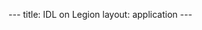 ---
title: IDL on Legion
layout: application
---
{{Applications
|name=IDL
|platform=Legion
|version=8.4.1
|short=IDL is a complete environment and language for the analysis and visualisation of scientific and other technical data. It can be used for everything from quick interactive data exploration to building complex applications. 
|about=IDL is a complete environment and language for the analysis and visualisation of scientific and other technical data. It can be used for everything from quick interactive data exploration to building complex applications.
|link1=[http://www.exelisvis.com/docs/using_idl_home.html IDL documentayion on the EXELIS website]
|link2=
|link3=
|link4=
|setup-title=
|setup-intro=
|module-intro=
|moduleunload1=
|moduleunload2=
|moduleunload3=
|moduleunload4=
|moduleadd1=
|moduleadd2=
|moduleadd3=
|moduleadd4=
|moduleload1=idl/8.4.1
|moduleload2=
|moduleload3=
|moduleload4=
|source1=
|setup-notes=Use IDL in either interactive mode or batch jobs.
|scripts=
{{Script

|script-title=Single threaded jobs - example submission script
|script-intro=
|script-code=
<nowiki>
#!/bin/bash -l

# Batch script to run a serial IDL job on Legion with the upgraded
# software stack under SGE. This version works with the modules
# environment upgraded in Oct 2015.

# 1. Force bash as the executing shell.
#$ -S /bin/bash

# 2. Request ten minutes of wallclock time (format hours:minutes:seconds).
#    Change this to suit your requirements.
#$ -l h_rt=0:10:0

# 3. Request 1 gigabyte of RAM. Change this to suit your requirements.
#$ -l mem=1G

# 4. Set the name of the job. You can change this if you wish.
#$ -N IDL_job_1

# 6. Set the working directory to somewhere in your scratch space.  This is
# a necessary step with the upgraded software stack as compute nodes cannot
# write to your $HOME.
#
# NOTE: this directory must exist.
#
# Replace "<your_UCL_id>" with your UCL user ID :)
#$ -wd /home/<your_UCL_id>/Scratch/IDL_output

# 7. Your work *must* be done in $TMPDIR
cd $TMPDIR

# 8. Load correct modules for IDL
module load idl/8.4.1
module list

# 9. Run IDL

# Copy IDL source files to $TMPDIR
cp /home/uczzxxx/Scratch/IDL/fib.pro $TMPDIR
cp /home/uczzxxx/Scratch/IDL/run1.pro $TMPDIR

idl -queue -e @run1.pro

# 10. Preferably, tar-up (archive) all output files onto the shared scratch area
#    this will include the mathOut file above.
tar zcvf $HOME/Scratch/IDL_output/files_from_job_$JOB_ID.tgz $TMPDIR

# Make sure you have given enough time for the copy to complete!

</nowiki>
|script-path=/shared/ucl/apps/IDL/share/run-idl.sh
|script-notes=
[[#top | back to top]]
}} 

{{Script

|script-title=Multi-threaded jobs - example submission script
|script-intro=
|script-code=
<nowiki>
#!/bin/bash -l

# Batch script to run a multi-threaded IDL job on Legion with the upgraded
# software stack under SGE. This version works with the modules
# environment upgraded in Oct 2015.

# 1. Force bash as the executing shell.
#$ -S /bin/bash

# 2. Request ten minutes of wallclock time (format hours:minutes:seconds).
#    Change this to suit your requirements.
#$ -l h_rt=0:10:0

# 3. Request 1 gigabyte of RAM per core. Change this to suit your requirements.
#$ -l mem=1G

# 4. Select 6 threads (the most possible on the majority of Legion is 12).
#$ -pe smp 6

# 4. Set the name of the job. You can change this if you wish.
#$ -N IDL_job_MP1

# 6. Set the working directory to somewhere in your scratch space.  This is
# a necessary step with the upgraded software stack as compute nodes cannot
# write to your $HOME.
#
# NOTE: this directory must exist.
#
# Replace "<your_UCL_id>" with your UCL user ID :)
#$ -wd /home/<your_UCL_id>/Scratch/IDL_output

# 7. Your work *must* be done in $TMPDIR
cd $TMPDIR

# 8. Load correct modules for IDL and set IDL thread pool correctly
module load idl/8.1
module list

# 9. Do not change this!
export IDL_CPU_TPOOL_NTHREADS=$OMP_NUM_THREADS

# 10. Run IDL

# Copy IDL source files to $TMPDIR
cp /home/uczzxxx/Scratch/IDL/fib.pro $TMPDIR
cp /home/uczzxxx/Scratch/IDL/run2mp.pro $TMPDIR

idl -queue -e @run2mp.pro

# 11. Preferably, tar-up (archive) all output files onto the shared scratch area
#    this will include the mathOut file above.
tar zcvf $HOME/Scratch/IDL_output/files_from_job_$JOB_ID.tgz $TMPDIR

# Make sure you have given enough time for the copy to complete!

</nowiki>
|script-path=
|script-notes=
[[#top | back to top]]
}} 
|coda-title=
|coda=

}}